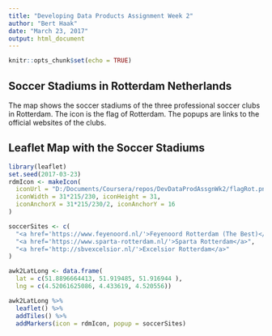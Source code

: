 ```yaml
---
title: "Developing Data Products Assignment Week 2"
author: "Bert Haak"
date: "March 23, 2017"
output: html_document
---
```


```r
knitr::opts_chunk$set(echo = TRUE)
```
## Soccer Stadiums in Rotterdam Netherlands

The map shows the soccer stadiums of the three professional soccer clubs in Rotterdam. The icon is the flag of Rotterdam. The popups are links to the official websites of the clubs.

## Leaflet Map with the Soccer Stadiums

```r
library(leaflet)
set.seed(2017-03-23)
rdmIcon <- makeIcon(
  iconUrl = "D:/Documents/Coursera/repos/DevDataProdAssgnWk2/flagRot.png",
  iconWidth = 31*215/230, iconHeight = 31,
  iconAnchorX = 31*215/230/2, iconAnchorY = 16
)

soccerSites <- c(
  "<a href='https://www.feyenoord.nl/'>Feyenoord Rotterdam (The Best)</a>",
  "<a href='https://www.sparta-rotterdam.nl/'>Sparta Rotterdam</a>",
  "<a href='http://sbvexcelsior.nl/'>Excelsior Rotterdam</a>"
)

awk2LatLong <- data.frame(
  lat = c(51.8896664413, 51.919485, 51.916944 ),
  lng = c(4.52061625086, 4.433619, 4.520556))

awk2LatLong %>% 
  leaflet() %>%
  addTiles() %>%
  addMarkers(icon = rdmIcon, popup = soccerSites)
```